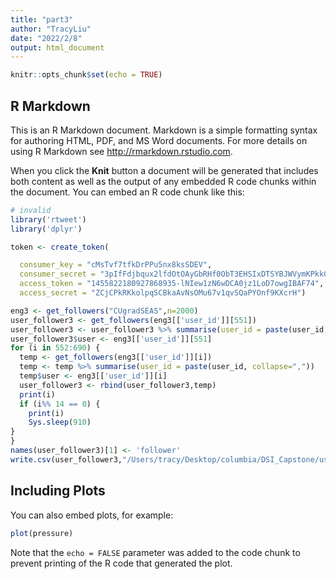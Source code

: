 ```yaml
---
title: "part3"
author: "TracyLiu"
date: "2022/2/8"
output: html_document
---
```


```r
knitr::opts_chunk$set(echo = TRUE)
```

## R Markdown

This is an R Markdown document. Markdown is a simple formatting syntax for authoring HTML, PDF, and MS Word documents. For more details on using R Markdown see <http://rmarkdown.rstudio.com>.

When you click the **Knit** button a document will be generated that includes both content as well as the output of any embedded R code chunks within the document. You can embed an R code chunk like this:

```r
# invalid
library('rtweet')
library('dplyr')

token <- create_token(

  consumer_key = "cMsTvf7tfkDrPPu5nx8ksSDEV",
  consumer_secret = "3pIfFdjbqux2lfdOtOAyGbRHf0ObT3EHSIxDTSYBJWVymKPkk0",
  access_token = "1455822180927868935-lNIew1zN6wDCA0jz1LoD7owgIBAF74",
  access_secret = "ZCjCPkRKkolpqSCBkaAvNsOMu67v1qvSQaPYOnf9KXcrH")

eng3 <- get_followers("CUgradSEAS",n=2000)
user_follower3 <- get_followers(eng3[['user_id']][551])
user_follower3 <- user_follower3 %>% summarise(user_id = paste(user_id, collapse=","))
user_follower3$user <- eng3[['user_id']][551]
for (i in 552:690) {
  temp <- get_followers(eng3[['user_id']][i])
  temp <- temp %>% summarise(user_id = paste(user_id, collapse=","))
  temp$user <- eng3[['user_id']][i]
  user_follower3 <- rbind(user_follower3,temp)
  print(i)
  if (i%% 14 == 0) {
    print(i)
    Sys.sleep(910)
}
}
names(user_follower3)[1] <- 'follower'
write.csv(user_follower3,"/Users/tracy/Desktop/columbia/DSI_Capstone/user_follower3.csv", row.names = FALSE)

```

## Including Plots

You can also embed plots, for example:

```r
plot(pressure)
```

Note that the `echo = FALSE` parameter was added to the code chunk to prevent printing of the R code that generated the plot.

